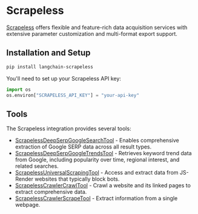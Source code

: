 # Scrapeless

[Scrapeless](https://scrapeless.com) offers flexible and feature-rich data acquisition services with extensive parameter customization and multi-format export support.

## Installation and Setup

```bash
pip install langchain-scrapeless
```

You'll need to set up your Scrapeless API key:

```python
import os
os.environ["SCRAPELESS_API_KEY"] = "your-api-key"
```

## Tools

The Scrapeless integration provides several tools:

- [ScrapelessDeepSerpGoogleSearchTool](/oss/integrations/tools/scrapeless_scraping_api) - Enables comprehensive extraction of Google SERP data across all result types.
- [ScrapelessDeepSerpGoogleTrendsTool](/oss/integrations/tools/scrapeless_scraping_api) - Retrieves keyword trend data from Google, including popularity over time, regional interest, and related searches.
- [ScrapelessUniversalScrapingTool](/oss/integrations/tools/scrapeless_universal_scraping) - Access and extract data from JS-Render websites that typically block bots.
- [ScrapelessCrawlerCrawlTool](/oss/integrations/tools/scrapeless_crawl) - Crawl a website and its linked pages to extract comprehensive data.
- [ScrapelessCrawlerScrapeTool](/oss/integrations/tools/scrapeless_crawl) - Extract information from a single webpage.
